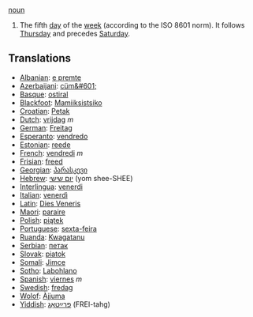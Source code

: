 [[noun]]

#The fifth [[day]] of the [[week]] (according to the ISO 8601 norm). It follows [[Thursday]] and precedes [[Saturday]].

==Translations==
*[[Albanian]]: [[e premte]]
*[[Azerbaijani]]: [[cüm&#601;]]
*[[Basque]]: [[ostiral]]
*[[Blackfoot]]: [[Mamiiksistsiko]]
*[[Croatian]]: [[Petak]]
*[[Dutch]]: [[vrijdag]] ''m''
*[[German]]: [[Freitag]]
*[[Esperanto]]: [[vendredo]]
*[[Estonian]]: [[reede]]
*[[French]]: [[vendredi]] ''m''
*[[Frisian]]: [[freed]]
*[[Georgian]]: [[პარასკევი]]
*[[Hebrew]]: [[יום שישי]] (yom shee-SHEE)
*[[Interlingua]]: [[venerdi]]
*[[Italian]]: [[venerdì]]
*[[Latin]]: [[Dies Veneris]]
*[[Maori]]: [[paraire]]
*[[Polish]]: [[piątek]]
*[[Portuguese]]: [[sexta-feira]]
*[[Ruanda]]: [[Kwagatanu]]
*[[Serbian]]: [[петак]]
*[[Slovak]]: [[piatok]]
*[[Somali]]: [[Jimce]]
*[[Sotho]]: [[Labohlano]]
*[[Spanish]]: [[viernes]] ''m''
*[[Swedish]]: [[fredag]]
*[[Wolof]]: [[Àjjuma]]
*[[Yiddish]]: [[פרײַטאָג]] (FREI-tahg)
